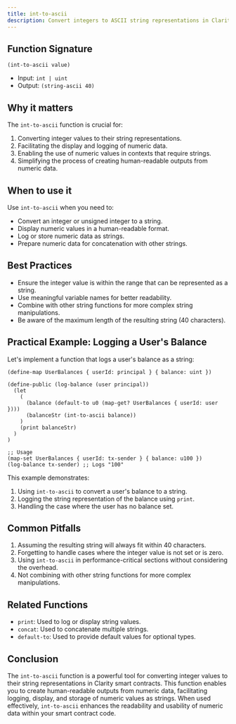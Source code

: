 ```yaml
---
title: int-to-ascii
description: Convert integers to ASCII string representations in Clarity smart contracts.
---
```


## Function Signature

```clarity
(int-to-ascii value)
```

- Input: `int | uint`
- Output: `(string-ascii 40)`

## Why it matters

The `int-to-ascii` function is crucial for:

1. Converting integer values to their string representations.
2. Facilitating the display and logging of numeric data.
3. Enabling the use of numeric values in contexts that require strings.
4. Simplifying the process of creating human-readable outputs from numeric data.

## When to use it

Use `int-to-ascii` when you need to:

- Convert an integer or unsigned integer to a string.
- Display numeric values in a human-readable format.
- Log or store numeric data as strings.
- Prepare numeric data for concatenation with other strings.

## Best Practices

- Ensure the integer value is within the range that can be represented as a string.
- Use meaningful variable names for better readability.
- Combine with other string functions for more complex string manipulations.
- Be aware of the maximum length of the resulting string (40 characters).

## Practical Example: Logging a User's Balance

Let's implement a function that logs a user's balance as a string:

```clarity
(define-map UserBalances { userId: principal } { balance: uint })

(define-public (log-balance (user principal))
  (let
    (
      (balance (default-to u0 (map-get? UserBalances { userId: user })))
      (balanceStr (int-to-ascii balance))
    )
    (print balanceStr)
  )
)

;; Usage
(map-set UserBalances { userId: tx-sender } { balance: u100 })
(log-balance tx-sender) ;; Logs "100"
```

This example demonstrates:
1. Using `int-to-ascii` to convert a user's balance to a string.
2. Logging the string representation of the balance using `print`.
3. Handling the case where the user has no balance set.

## Common Pitfalls

1. Assuming the resulting string will always fit within 40 characters.
2. Forgetting to handle cases where the integer value is not set or is zero.
3. Using `int-to-ascii` in performance-critical sections without considering the overhead.
4. Not combining with other string functions for more complex manipulations.

## Related Functions

- `print`: Used to log or display string values.
- `concat`: Used to concatenate multiple strings.
- `default-to`: Used to provide default values for optional types.

## Conclusion

The `int-to-ascii` function is a powerful tool for converting integer values to their string representations in Clarity smart contracts. This function enables you to create human-readable outputs from numeric data, facilitating logging, display, and storage of numeric values as strings. When used effectively, `int-to-ascii` enhances the readability and usability of numeric data within your smart contract code.
